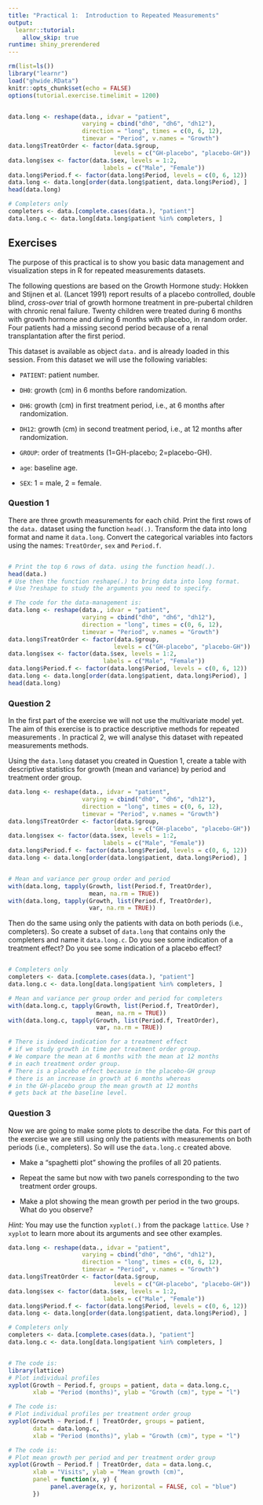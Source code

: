 ```yaml
---
title: "Practical 1:  Introduction to Repeated Measurements"
output: 
  learnr::tutorial:
    allow_skip: true
runtime: shiny_prerendered
---
```


```r
rm(list=ls())
library("learnr")
load("ghwide.RData")
knitr::opts_chunk$set(echo = FALSE)
options(tutorial.exercise.timelimit = 1200)


data.long <- reshape(data., idvar = "patient", 
                     varying = cbind("dh0", "dh6", "dh12"), 
                     direction = "long", times = c(0, 6, 12), 
                     timevar = "Period", v.names = "Growth")
data.long$TreatOrder <- factor(data.$group, 
                              levels = c("GH-placebo", "placebo-GH"))
data.long$sex <- factor(data.$sex, levels = 1:2, 
                           labels = c("Male", "Female"))
data.long$Period.f <- factor(data.long$Period, levels = c(0, 6, 12))
data.long <- data.long[order(data.long$patient, data.long$Period), ]
head(data.long)

# Completers only
completers <- data.[complete.cases(data.), "patient"]
data.long.c <- data.long[data.long$patient %in% completers, ]

```


## Exercises

The purpose of this practical is to show you basic data management and visualization steps in R for repeated measurements datasets.

The following questions are based on the Growth Hormone study: Hokken and Stijnen et al. (Lancet 1991) report results of a placebo controlled, double blind, *cross-over* trial of growth hormone treatment in pre-pubertal children with chronic renal failure. Twenty children were treated during 6 months with growth hormone and during 6 months with placebo, in random order. Four patients had a missing second period because of a renal transplantation after the first period.


This dataset is available as object `data.` and is already loaded in this session. From this dataset we will use the following variables:

- `PATIENT`: patient number.

- `DH0`: growth (cm) in 6 months before randomization.

- `DH6`: growth (cm) in first treatment period, i.e., at 6 months after randomization.

- `DH12`: growth (cm) in second treatment period, i.e., at 12 months after randomization.

- `GROUP`: order of treatments (1=GH-placebo; 2=placebo-GH).

- `age`: baseline age.

- `SEX`: 1 = male, 2 = female.

### Question 1


There are three growth measurements for each child. Print the first rows of the `data.` dataset using the function `head(.)`. Transform the data into long format and name it `data.long`. Convert the categorical variables into factors using the names: `TreatOrder`, `sex` and `Period.f`. 


```r

```

```r
# Print the top 6 rows of data. using the function head(.). 
head(data.)
# Use then the function reshape(.) to bring data into long format. 
# Use ?reshape to study the arguments you need to specify.
```

```r
# The code for the data-management is:
data.long <- reshape(data., idvar = "patient", 
                     varying = cbind("dh0", "dh6", "dh12"), 
                     direction = "long", times = c(0, 6, 12), 
                     timevar = "Period", v.names = "Growth")
data.long$TreatOrder <- factor(data.$group, 
                              levels = c("GH-placebo", "placebo-GH"))
data.long$sex <- factor(data.$sex, levels = 1:2, 
                           labels = c("Male", "Female"))
data.long$Period.f <- factor(data.long$Period, levels = c(0, 6, 12))
data.long <- data.long[order(data.long$patient, data.long$Period), ]
head(data.long)
```



### Question 2
In the first part of the exercise we will not use the multivariate model yet. The aim of this exercise is to practice descriptive methods for repeated measurements . In practical 2, we will analyse this dataset with repeated measurements methods. 


Using the `data.long` dataset you created in Question 1, create a table with descriptive statistics for growth (mean and variance) by period and treatment order group. 

```r
data.long <- reshape(data., idvar = "patient", 
                     varying = cbind("dh0", "dh6", "dh12"), 
                     direction = "long", times = c(0, 6, 12), 
                     timevar = "Period", v.names = "Growth")
data.long$TreatOrder <- factor(data.$group, 
                              levels = c("GH-placebo", "placebo-GH"))
data.long$sex <- factor(data.$sex, levels = 1:2, 
                           labels = c("Male", "Female"))
data.long$Period.f <- factor(data.long$Period, levels = c(0, 6, 12))
data.long <- data.long[order(data.long$patient, data.long$Period), ]
```

```r

```

```r
# Mean and variance per group order and period
with(data.long, tapply(Growth, list(Period.f, TreatOrder), 
                       mean, na.rm = TRUE))
with(data.long, tapply(Growth, list(Period.f, TreatOrder), 
                       var, na.rm = TRUE))
```

Then do the same using only the patients with data on both periods (i.e., completers). So create a subset of `data.long` that contains only the completers and name it `data.long.c`.  Do you see some indication of a treatment effect? Do you see some indication of a placebo effect?


```r

```

```r
# Completers only
completers <- data.[complete.cases(data.), "patient"]
data.long.c <- data.long[data.long$patient %in% completers, ]
```

```r
# Mean and variance per group order and period for completers
with(data.long.c, tapply(Growth, list(Period.f, TreatOrder), 
                         mean, na.rm = TRUE))
with(data.long.c, tapply(Growth, list(Period.f, TreatOrder),
                         var, na.rm = TRUE))
```


```r
# There is indeed indication for a treatment effect 
# if we study growth in time per treatment order group. 
# We compare the mean at 6 months with the mean at 12 months 
# in each treatment order group. 
# There is a placebo effect because in the placebo-GH group 
# there is an increase in growth at 6 months whereas 
# in the GH-placebo group the mean growth at 12 months 
# gets back at the baseline level.
```



### Question 3

Now we are going to make some plots to describe the data. For this part of the exercise we are still using only the patients with measurements on both periods (i.e., completers).  So will use the `data.long.c` created above.

- Make a "spaghetti plot" showing the profiles of all 20 patients. 

- Repeat the same but now with two panels corresponding to the two treatment order groups. 

- Make a plot showing the mean growth per period in the two groups. What do you observe?


*Hint:* You may use the function `xyplot(.)` from the package `lattice`. 
 Use `?xyplot` to learn more about its arguments and see other examples. 

```r
data.long <- reshape(data., idvar = "patient", 
                     varying = cbind("dh0", "dh6", "dh12"), 
                     direction = "long", times = c(0, 6, 12), 
                     timevar = "Period", v.names = "Growth")
data.long$TreatOrder <- factor(data.$group, 
                              levels = c("GH-placebo", "placebo-GH"))
data.long$sex <- factor(data.$sex, levels = 1:2, 
                           labels = c("Male", "Female"))
data.long$Period.f <- factor(data.long$Period, levels = c(0, 6, 12))
data.long <- data.long[order(data.long$patient, data.long$Period), ]

# Completers only
completers <- data.[complete.cases(data.), "patient"]
data.long.c <- data.long[data.long$patient %in% completers, ]
```

```r

```


```r
# The code is:
library(lattice)
# Plot individual profiles
xyplot(Growth ~ Period.f, groups = patient, data = data.long.c, 
       xlab = "Period (months)", ylab = "Growth (cm)", type = "l")
```

```r
# The code is:
# Plot individual profiles per treatment order group
xyplot(Growth ~ Period.f | TreatOrder, groups = patient, 
       data = data.long.c, 
       xlab = "Period (months)", ylab = "Growth (cm)", type = "l")
```

```r
# The code is:
# Plot mean growth per period and per treatment order group
xyplot(Growth ~ Period.f | TreatOrder, data = data.long.c,
       xlab = "Visits", ylab = "Mean growth (cm)",
       panel = function(x, y) {
            panel.average(x, y, horizontal = FALSE, col = "blue")
       })
```


